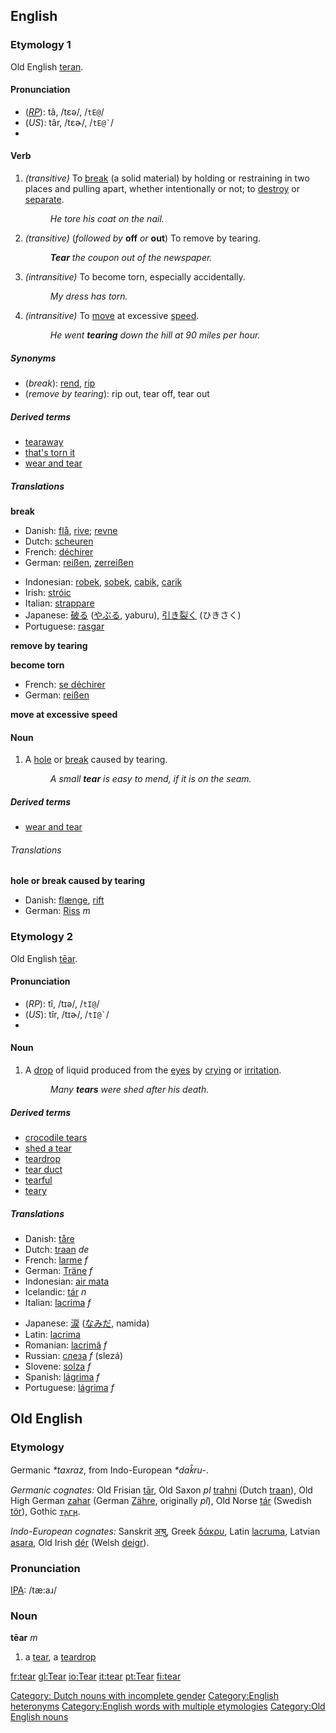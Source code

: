 ==English==
===Etymology 1===
Old English [[teran]].

====Pronunciation====
*(''[[RP]]''): tâ, /tɛə/, /<tt>tE@</tt>/
*(''US''): târ, /tɛɚ/, /<tt>tE@`</tt>/
*{{audio|en-us-tear-verb.ogg|Audio (US), verb}}

====Verb====
{{irregverb|'''to tear'''|'''[[tears]]'''|'''[[tore]]'''|'''[[torn]]'''|'''[[tearing]]'''}}
#''(transitive)'' To [[break]] (a solid material) by holding or restraining in two places and pulling apart, whether intentionally or not; to [[destroy]] or [[separate]].
#:''He tore his coat on the nail.''
#''(transitive)'' (''followed by'' '''off''' ''or'' '''out''') To remove by tearing.
#:'''''Tear''' the coupon out of the newspaper.''
#''(intransitive)'' To become torn, especially accidentally.
#:''My dress has torn.''
#''(intransitive)'' To [[move]] at excessive [[speed]].
#:''He went '''tearing''' down the hill at 90 miles per hour.''


=====Synonyms=====
*(''break''): [[rend]], [[rip]]
*(''remove by tearing''): rip out, tear off, tear out

=====Derived terms=====
*[[tearaway]]
*[[that's torn it]]
*[[wear and tear]]

=====Translations=====
'''break'''
{{top}}
*Danish: [[flå]], [[rive]]; [[revne]]
*Dutch: [[scheuren]]
*French: [[déchirer]]
*German: [[reißen]], [[zerreißen]]
{{mid}}
*Indonesian: [[robek]], [[sobek]], [[cabik]], [[carik]]
*Irish: [[stróic]]
*Italian: [[strappare]]
*Japanese: [[破る]] ([[やぶる]], yaburu), [[引き裂く]] (ひきさく)
*Portuguese: [[rasgar]]
{{bottom}}

'''remove by tearing'''
{{top}}
{{mid}}
{{bottom}}

'''become torn'''
{{top}}
*French: [[se déchirer]]
*German: [[reißen]]
{{mid}}
{{bottom}}

'''move at excessive speed'''
{{top}}
{{mid}}
{{bottom}}

====Noun====
{{en-noun|tear|tears}}
#A [[hole]] or [[break]] caused by tearing.
#:''A small '''tear''' is easy to mend, if it is on the seam.''

=====Derived terms=====
*[[wear and tear]]

======Translations======
'''hole or break caused by tearing'''
{{top}}
*Danish: [[flænge]], [[rift#Danish|rift]]
*German: [[Riss]] ''m''
{{mid}}
{{bottom}}

===Etymology 2===
Old English [[tear#Old English|tēar]].

====Pronunciation====
*(''RP''): tî, /tɪə/, /<tt>tI@</tt>/
*(''US''): tîr, /tɪɚ/, /<tt>tI@`</tt>/
*{{audio|en-us-tear-noun.ogg|Audio (US), noun}}

====Noun====
{{wikipedia}}
{{en-noun|tear|tears}}

#A [[drop]] of liquid produced from the [[eye]]s by [[crying]] or [[irritation]].
#:''Many '''tears''' were shed after his death.''

=====Derived terms=====
*[[crocodile tears]]
*[[shed a tear]]
*[[teardrop]]
*[[tear duct]]
*[[tearful]]
*[[teary]]

=====Translations=====
{{top}}
*Danish: [[tåre]]
*Dutch: [[traan]] ''de'' [[Category: Dutch nouns with incomplete gender]]
*French: [[larme]] ''f''
*German: [[Träne]] ''f''
*Indonesian: [[air mata]]
*Icelandic: [[tár]] ''n''
*Italian: [[lacrima]] ''f''
{{mid}}
*Japanese: [[涙]] ([[なみだ]], namida)
*Latin: [[lacrima]] {{f}}
*Romanian: [[lacrimă]] ''f''
*Russian: [[слеза]] ''f'' (slezá)
*Slovene: [[solza]] ''f''
*Spanish: [[lágrima]] ''f''
*Portuguese: [[lágrima]] ''f''
{{bottom}}

[[Category:English heteronyms]]
[[Category:English words with multiple etymologies]]

==Old English==
===Etymology===
Germanic ''*taxraz'', from Indo-European ''*dak̑ru-''.

''Germanic cognates:'' Old Frisian [[tar|tār]], Old Saxon ''pl'' [[trahni]] (Dutch [[traan]]), Old High German [[zahar]] (German [[Zähre]], originally ''pl''), Old Norse [[tár]] (Swedish [[tör]]), Gothic [[𐍄𐌰𐌲𐍂]].

''Indo-European cognates:'' Sanskrit [[अश्रु]], Greek [[δάκρυ]], Latin [[lacruma]], Latvian [[asara]], Old Irish [[dér]] (Welsh [[deigr]]).

===Pronunciation===
[[IPA]]: /tæ:aɹ/

===Noun===
'''tēar''' ''m''
# a [[tear#English|tear]], a [[teardrop]]

[[Category:Old English nouns]]

[[fr:tear]]
[[gl:Tear]]
[[io:Tear]]
[[it:tear]]
[[pt:Tear]]
[[fi:tear]]